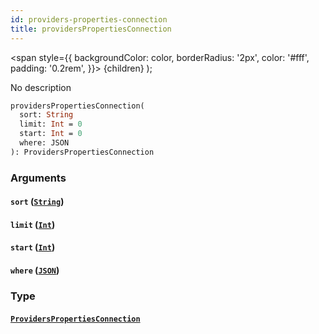 ```yaml
---
id: providers-properties-connection
title: providersPropertiesConnection
---
```


<span
style={{
      backgroundColor: color,
      borderRadius: '2px',
      color: '#fff',
      padding: '0.2rem',
    }}>
{children}
</span>
);

No description

```graphql
providersPropertiesConnection(
  sort: String
  limit: Int = 0
  start: Int = 0
  where: JSON
): ProvidersPropertiesConnection

```

### Arguments

#### `sort` ([`String`](/v1/scalars/string))

#### `limit` ([`Int`](/v1/scalars/int))

#### `start` ([`Int`](/v1/scalars/int))

#### `where` ([`JSON`](/v1/scalars/json))

### Type

#### [`ProvidersPropertiesConnection`](/v1/objects/providers-properties-connection)
